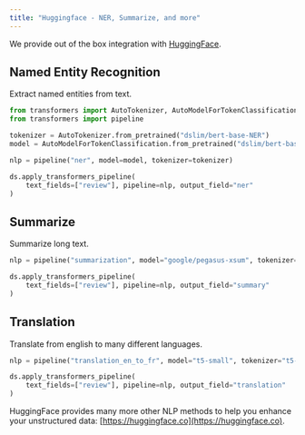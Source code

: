 ```yaml
---
title: "Huggingface - NER, Summarize, and more"
---
```


We provide out of the box integration with [HuggingFace](https://huggingface.co).

## Named Entity Recognition

Extract named entities from text.

```python Python
from transformers import AutoTokenizer, AutoModelForTokenClassification
from transformers import pipeline

tokenizer = AutoTokenizer.from_pretrained("dslim/bert-base-NER")
model = AutoModelForTokenClassification.from_pretrained("dslim/bert-base-NER")

nlp = pipeline("ner", model=model, tokenizer=tokenizer)

ds.apply_transformers_pipeline(
    text_fields=["review"], pipeline=nlp, output_field="ner"
)
```

## Summarize

Summarize long text.

```python Python
nlp = pipeline("summarization", model="google/pegasus-xsum", tokenizer="google/pegasus-xsum")

ds.apply_transformers_pipeline(
    text_fields=["review"], pipeline=nlp, output_field="summary"
)
```

## Translation

Translate from english to many different languages.

```python Python
nlp = pipeline("translation_en_to_fr", model="t5-small", tokenizer="t5-small")

ds.apply_transformers_pipeline(
    text_fields=["review"], pipeline=nlp, output_field="translation"
)
```

HuggingFace provides many more other NLP methods to help you enhance your unstructured data: [https://huggingface.co](https://huggingface.co).